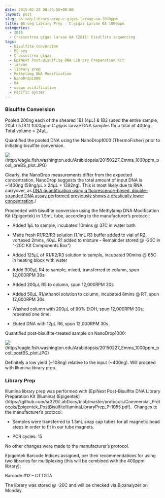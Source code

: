 ```yaml
---
date: 2015-02-28 00:36:58+00:00
layout: post
slug: bs-seq-library-prep-c-gigas-larvae-oa-1000ppm
title: BS-seq Library Prep - C.gigas Larvae OA 1000ppm
categories:
  - 2015
  - Crassostrea gigas larvae OA (2011) bisulfite sequencing
tags:
  - bisulfite conversion
  - BS-seq
  - Crassostrea gigas
  - EpiNext Post-Bisulfite DNA Library Preparation Kit
  - larvae
  - library prep
  - Methylamp DNA Modification
  - NanoDrop1000
  - OA
  - ocean acidification
  - Pacific oyster
---
```


### Bisulfite Conversion



Pooled 200ng each of the sheared 1B1 (4μL) & 1B2 (used the entire sample, 20μL) 5.13.11 1000ppm _C.gigas_ larvae DNA samples for a total of 400ng. Total volume = 24μL.

Quantified the pooled DNA using the NanoDrop1000 (ThermoFisher) prior to initiating bisulfite conversion.

![](https://eagle.fish.washington.edu/Arabidopsis/20150227_Emma_1000ppm_pool_preBS_plot.JPG)(http://eagle.fish.washington.edu/Arabidopsis/20150227_Emma_1000ppm_pool_preBS_plot.JPG)

Clearly, the NanoDrop measurements differ from the expected concentration. NanoDrop suggests the total amount of input DNA is ~1400ng (58ng/μL x 24μL = 1392ng). This is most likely due to RNA carryover, as [DNA quantification using a fluorescence-based, double-stranded DNA assay performed previously shows a drastically lower concentration](https://robertslab.github.io/sams-notebook/posts/2015/2015-01-12-speedvac-c-gigas-larvae-oa-dna.html)./

Proceeded with bisulfite conversion using the Methylamp DNA Modification Kit (Epigentek) in 1.5mL tube, according to the manufacturer's protocol:




    
  * Added 1μL to sample, incubated 10mins @ 37C in water bath

    
  * Made fresh R1/R2/R3 solution (1.1mL R3 buffer added to vial of R2, vortexed 2mins, 40μL R1 added to mixture - Remainder stored @ -20C in "-20C Kit Components Box")

    
  * Added 125μL of R1/R2/R3 solution to sample, incubated 90mins @ 65C in heating block with water

    
  * Addd 300μL R4 to sample, mixed, transferred to column, spun 12,000RPM 30s

    
  * Added 200μL R5 to column, spun 12,000RPM 30s

    
  * Added 50μL R1/ethanol solution to column, incubated 8mins @ RT, spun 12,000RPM 30s

    
  * Washed column with 200μL of 90% EtOH, spun 12,000RPM 30s; repeated one time.

    
  * Eluted DNA with 12μL R6, spun 12,000RPM 30s



Quantified post-bisulfite-treated sample on NanoDrop1000:

![](https://eagle.fish.washington.edu/Arabidopsis/20150227_Emma_1000ppm_pool_postBS_plot.JPG)(http://eagle.fish.washington.edu/Arabidopsis/20150227_Emma_1000ppm_pool_postBS_plot.JPG)

Definitely a low yield (~108ng) relative to the input (~400ng). Will proceed with Illumina library prep.





### Library Prep



Illumina library prep was performed with [EpiNext Post-Bisulfite DNA Library Preparation Kit (Illumina) (Epigentek)(https://github.com/sr320/LabDocs/blob/master/protocols/Commercial_Protocols/Epigentek_PostBisulfiteIlluminaLibraryPrep_P-1055.pdf).  Changes to the manufacturer’s protocol:




    
  * Samples were transferred to 1.5mL snap cap tubes for all magnetic bead steps in order to fit in our tube magnets.

    
  * PCR cycles: 15



No other changes were made to the manufacturer’s protocol.

Epigentek Barcode Indices assigned, per their recommendations for using two libraries for multiplexing (this will be combined with the 400ppm library):

Barcode #12 – CTTGTA

The library was stored @ -20C and will be checked via Bioanalyzer on Monday.
